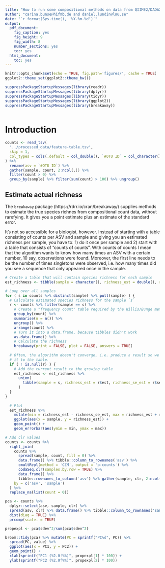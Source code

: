 ```yaml
---
title: "How to run some compositional methods on data from QIIME2/DADA2"
author: "carina.bunse@hifmb.de and daniel.lundin@lnu.se"
date: "`r format(Sys.time(), '%Y-%m-%d')`"
output:
  pdf_document:
    fig_caption: yes
    fig_height: 9
    fig_width: 8
    number_sections: yes
    toc: yes
  html_document:
    toc: yes
---
```


```r
knitr::opts_chunk$set(echo = TRUE, fig.path='figures/', cache = TRUE)
ggplot2::theme_set(ggplot2::theme_bw())
```

```r
suppressPackageStartupMessages(library(readr))
suppressPackageStartupMessages(library(dplyr))
suppressPackageStartupMessages(library(tidyr))
suppressPackageStartupMessages(library(ggplot2))
suppressPackageStartupMessages(library(breakaway))
```

```r
```

# Introduction

```r
counts <- read_tsv(
  '../processed_data/feature-table.tsv', 
  skip = 1, 
  col_types = cols(.default = col_double(), `#OTU ID` = col_character())
) %>%
  rename(asv = `#OTU ID`) %>%
  gather(sample, count, 2:ncol(.)) %>%
  filter(count > 0) %>%
  group_by(sample) %>% filter(sum(count) > 100) %>% ungroup()
```

## Estimate actual richness

The `breakaway` package (https://rdrr.io/cran/breakaway/) supplies methods to esimate the true species richnes from
compositional count data, without rarefying. It gives you a point estimate plus an estimate of the standard error.

It's not so accessible for a biologist, however. Instead of starting with a table consisting of counts per ASV and
sample and giving you an estimated richness per sample, you have to: 1) do it once per sample and 2) start with a
table that consists of "counts of counts". With counts of counts I mean that the algorithm wants to know how many 
times an ASV with a certain number, 10 say, observations were found. Moreover, the first line needs to be the
number of times singletons were observed, i.e. how many times did you see a sequence that only appeared once in the
sample.

```r
# Create a table that will contain species richness for each sample
est_richness <- tibble(sample = character(), richness_est = double(), richness_se_est = double())

# Loop over all samples
for ( s in counts %>% distinct(sample) %>% pull(sample) ) {
  # Calculate estimated species richness for the sample `s`
  r <- counts %>% filter(sample == s) %>%
    # Create a "frequency count" table required by the Willis/Bunge methods
    group_by(count) %>%
    summarise(n = n()) %>%
    ungroup() %>%
    arrange(count) %>%
    # Turn it into a data.frame, because tibbles didn't work
    as.data.frame() %>%
    # Calculate the richness
    breakaway(print = FALSE, plot = FALSE, answers = TRUE)
  
  # Often, the algorithm doesn't converge, i.e. produce a result so we have to test if `r` is null before trying to add
  # it to the table.
  if ( ! is.null(r) ) {
    # Add the current result to the growing table
    est_richness <- est_richness %>%
      union(
        tibble(sample = s, richness_est = r$est, richness_se_est = r$seest)
      )
  }
}
  
  # Plot
  est_richness %>%
    mutate(min = richness_est - richness_se_est, max = richness_est + richness_se_est) %>%
    ggplot(aes(x = sample, y = richness_est)) +
    geom_point() +
    geom_errorbar(aes(ymin = min, ymax = max))
```

```r
# Add clr values
counts <- counts %>%
  right_join(
    counts %>% 
      spread(sample, count, fill = 0) %>% 
      data.frame() %>% tibble::column_to_rownames('asv') %>% 
      cmultRepl(method = 'CZM', output = 'p-counts') %>% 
      codaSeq.clr(samples.by.row = TRUE) %>%
      data.frame() %>%
      tibble::rownames_to_column('asv') %>% gather(sample, clr, 2:ncol(.)),
    by = c('asv', 'sample')
  ) %>%
  replace_na(list(count = 0))
```

```r
pca <- counts %>% 
  dplyr::select(asv, sample, clr) %>% 
  spread(asv, clr) %>% data.frame() %>% tibble::column_to_rownames('sample') %>% 
  dist(diag = TRUE) %>% 
  prcomp(scale. = TRUE)

propexpl <- pca$sdev^2/sum(pca$sdev^2)

broom::tidy(pca) %>% mutate(PC = sprintf("PC%d", PC)) %>%
  spread(PC, value) %>%
  ggplot(aes(x = PC1, y = PC2)) +
  geom_point() +
  xlab(sprintf("PC1 (%2.0f%%)", propexpl[1] * 100)) +
  ylab(sprintf("PC2 (%2.0f%%)", propexpl[2] * 100)) 
```

